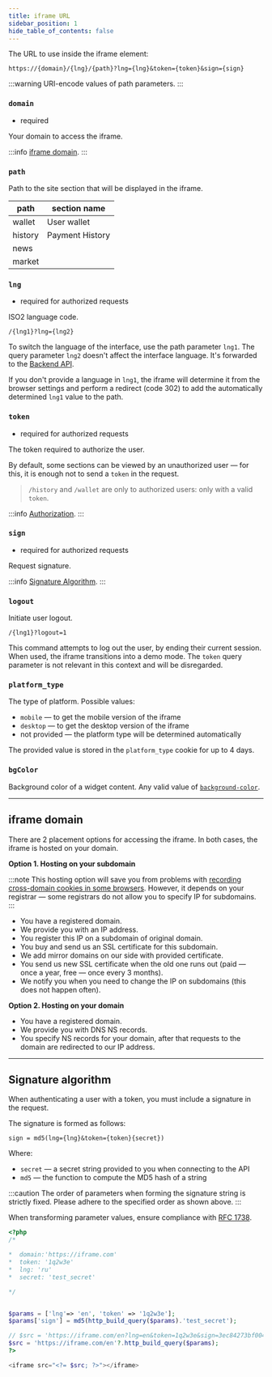 ```yaml
---
title: iframe URL
sidebar_position: 1
hide_table_of_contents: false
---
```



The URL to use inside the iframe element:

```
https://{domain}/{lng}/{path}?lng={lng}&token={token}&sign={sign}
```

:::warning
URI-encode values of path parameters.
:::


### `domain`

*   required

Your domain to access the iframe.

:::info
[iframe domain](#iframe-domain).
:::


### `path`

Path to the site section that will be displayed in the iframe.

path | section name
--- | ---
| wallet           | User wallet 
| history | Payment History
| news |
| market |


### `lng`

*   required for authorized requests

ISO2 language code.

`/{lng1}?lng={lng2}`

To switch the language of the interface, use the path parameter `lng1`.
The query parameter `lng2` doesn't affect the interface language.
It's forwarded to the [Backend API](/category/api-backend).

If you don't provide a language in `lng1`, the iframe will determine it from the
browser settings and perform a redirect (code 302) to add the automatically
determined `lng1` value to the path.


### `token`

*   required for authorized requests

The token required to authorize the user.

By default, some sections can be viewed by an unauthorized user — for this, it
is enough not to send a `token` in the request.

> `/history` and `/wallet` are only to authorized users: only with a valid `token`.

:::info
[Authorization](/frontend/auth).
:::


### `sign`

*   required for authorized requests

Request signature.

:::info
[Signature Algorithm](#signature-algorithm).
:::


### `logout`

Initiate user logout.

`/{lng1}?logout=1`

This command attempts to log out the user, by ending their current session.
When used, the iframe transitions into a demo mode. The `token` query parameter
is not relevant in this context and will be disregarded.


### `platform_type`

The type of platform. Possible values:
*   `mobile` — to get the mobile version of the iframe
*   `desktop` — to get the desktop version of the iframe
*   not provided — the platform type will be determined automatically

The provided value is stored in the `platform_type` cookie for up to 4 days.


### `bgColor`

Background color of a widget content. Any valid value of
[`background-color`](https://developer.mozilla.org/en-US/docs/Web/CSS/background-color).

---


## iframe domain

There are 2 placement options for accessing the iframe. In both cases, the 
iframe is hosted on your domain.


**Option 1. Hosting on your subdomain**

:::note
This hosting option will save you from problems with
[recording cross-domain cookies in some browsers](/frontend/faq).
However, it depends on your registrar — some registrars do not allow you to
specify IP for subdomains.
:::

*   You have a registered domain.
*   We provide you with an IP address.
*   You register this IP on a subdomain of original domain.
*   You buy and send us an SSL certificate for this subdomain.
*   We add mirror domains on our side with provided certificate.
*   You send us new SSL certificate when the old one runs out (paid — once a
    year, free — once every 3 months).
*   We notify you when you need to change the IP on subdomains (this does not
    happen often).

**Option 2. Hosting on your domain**

*   You have a registered domain.
*   We provide you with DNS NS records.
*   You specify NS records for your domain, after that requests to the domain
    are redirected to our IP address.

---


## Signature algorithm

When authenticating a user with a token, you must include a signature in the
request.

The signature is formed as follows:

```
sign = md5(lng={lng}&token={token}{secret})
```

Where:
*   `secret` — a secret string provided to you when connecting to the API
*   `md5` — the function to compute the MD5 hash of a string

:::caution
The order of parameters when forming the signature string is strictly fixed.
Please adhere to the specified order as shown above.
:::

When transforming parameter values, ensure compliance with
[RFC 1738](https://datatracker.ietf.org/doc/html/rfc1738).

```php title="Example"
<?php
/*

*  domain:'https://iframe.com'
*  token: '1q2w3e'
*  lng: 'ru'
*  secret: 'test_secret'

*/


$params = ['lng'=> 'en', 'token' => '1q2w3e'];
$params['sign'] = md5(http_build_query($params).'test_secret');

// $src = 'https://iframe.com/en?lng=en&token=1q2w3e&sign=3ec84273bf0043d4936a8486b8741bb7'
$src = 'https://iframe.com/en'?.http_build_query($params);
?>

<iframe src="<?= $src; ?>"></iframe>
```
